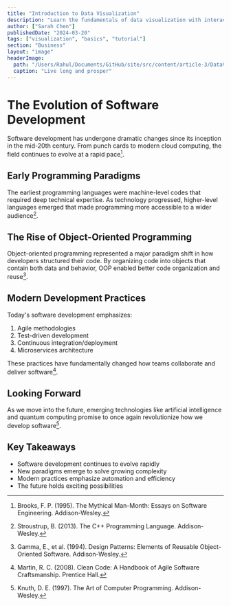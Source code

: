 ```yaml
---
title: "Introduction to Data Visualization"
description: "Learn the fundamentals of data visualization with interactive examples"
author: ["Sarah Chen"]
publishedDate: "2024-03-20"
tags: ["visualization", "basics", "tutorial"]
section: "Business"
layout: "image"
headerImage:
  path: "/Users/Rahul/Documents/GitHub/site/src/content/article-3/DataVisualizationInfographicsBlogheader.png"
  caption: "Live long and prosper"
---
```


# The Evolution of Software Development

Software development has undergone dramatic changes since its inception in the mid-20th century. From punch cards to modern cloud computing, the field continues to evolve at a rapid pace[^1].

## Early Programming Paradigms

The earliest programming languages were machine-level codes that required deep technical expertise. As technology progressed, higher-level languages emerged that made programming more accessible to a wider audience[^2].

## The Rise of Object-Oriented Programming

Object-oriented programming represented a major paradigm shift in how developers structured their code. By organizing code into objects that contain both data and behavior, OOP enabled better code organization and reuse[^3].

## Modern Development Practices

Today's software development emphasizes:

1. Agile methodologies
2. Test-driven development
3. Continuous integration/deployment
4. Microservices architecture

These practices have fundamentally changed how teams collaborate and deliver software[^4].

## Looking Forward

As we move into the future, emerging technologies like artificial intelligence and quantum computing promise to once again revolutionize how we develop software[^5].

## Key Takeaways

- Software development continues to evolve rapidly
- New paradigms emerge to solve growing complexity
- Modern practices emphasize automation and efficiency
- The future holds exciting possibilities

[^1]: Brooks, F. P. (1995). The Mythical Man-Month: Essays on Software Engineering. Addison-Wesley.
[^2]: Stroustrup, B. (2013). The C++ Programming Language. Addison-Wesley.
[^3]: Gamma, E., et al. (1994). Design Patterns: Elements of Reusable Object-Oriented Software. Addison-Wesley.
[^4]: Martin, R. C. (2008). Clean Code: A Handbook of Agile Software Craftsmanship. Prentice Hall.
[^5]: Knuth, D. E. (1997). The Art of Computer Programming. Addison-Wesley.